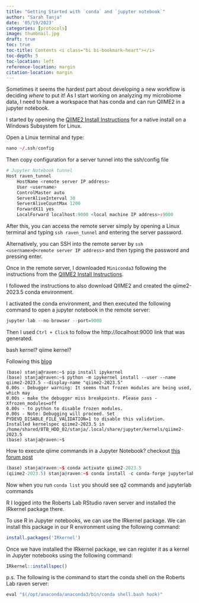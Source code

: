 ```yaml
---
title: "Getting Started with `conda` and `jupyter notebook`"
author: "Sarah Tanja"
date: '05/19/2023'
categories: [protocols]
image: thumbnail.jpg
draft: true
toc: true
toc-title: Contents <i class="bi bi-bookmark-heart"></i>
toc-depth: 5
toc-location: left
reference-location: margin
citation-location: margin
---
```


Sometimes it seems the hardest part about developing a new workflow is deciding *where* to put it! As I start working on analyzing my microbiome data, I need to have a workspace that has conda and can run QIIME2 in a jupyter notebook.

I started by opening the [QIIME2 Install Instructions](https://docs.qiime2.org/2023.5/install/native/) for a native install on a Windows Subsystem for Linux.

Open a Linux terminal and type:
```r
nano ~/.ssh/config
```

Then copy configuration for a server tunnel into the ssh/config file
```r
# Jupyter Notebook tunnel
Host raven_tunnel
    HostName <remote server IP address>
    User <username>
    ControlMaster auto
    ServerAliveInterval 30
    ServerAliveCountMax 1200
    ForwardX11 yes
    LocalForward localhost:9000 <local machine IP address>:9000
```

After this, you can access the remote server simply by opening a Linux terminal and typing `ssh raven_tunnel` and entering the server password.

Alternatively, you can SSH into the remote server by `ssh <username>@<remote server IP address>` and then typing the password and pressing enter.

Once in the remote server, I downloaded `Miniconda3` following the instructions from the [QIIME2 Install Instructions](https://docs.qiime2.org/2023.5/install/native/).

I followed the instructions to also download QIIME2 and created the qiime2-2023.5 conda environment. 

I activated the conda environment, and then executed the following command to open a jupyter notebook in the remote server:
```r
jupyter-lab --no-browser --port=9000
```

Then I used `Ctrl + Click` to follow the http://localhost:9000 link that was generated.

bash kernel? 
qiime kernel?

Following this [blog](https://saturncloud.io/blog/running-jupyter-notebooks-with-different-kernels/)

```
(base) stanja@raven:~$ pip install ipykernel
(base) stanja@raven:~$ python -m ipykernel install --user --name qiime2-2023.5 --display-name "qiime2-2023.5"
0.00s - Debugger warning: It seems that frozen modules are being used, which may
0.00s - make the debugger miss breakpoints. Please pass -Xfrozen_modules=off
0.00s - to python to disable frozen modules.
0.00s - Note: Debugging will proceed. Set PYDEVD_DISABLE_FILE_VALIDATION=1 to disable this validation.
Installed kernelspec qiime2-2023.5 in /home/shared/8TB_HDD_02/stanja/.local/share/jupyter/kernels/qiime2-2023.5
(base) stanja@raven:~$
```

How to execute qiime commands in a Jupyter Notebook?
checkout [this forum post](https://forum.qiime2.org/t/activating-jupyterlab-in-qiime2/9697)
```r
(base) stanja@raven:~$ conda activate qiime2-2023.5
(qiime2-2023.5) stanja@raven:~$ conda install -c conda-forge jupyterlab
```

Now when you run `conda list` you should see q2 commands and jupyterlab commands 

R
I logged into the Roberts Lab RStudio raven server and installed the IRkernel package there. 

To use R in Jupyter notebooks, we can use the IRkernel package. We can install this package in our R environment using the following command:
```r
install.packages('IRkernel')
```
Once we have installed the IRkernel package, we can register it as a kernel in Jupyter notebooks using the following command:

```r
IRkernel::installspec()
```
p.s.
The following is the command to start the conda shell on the Roberts Lab raven server:
```r
eval "$(/opt/anaconda/anaconda3/bin/conda shell.bash hook)"
```
